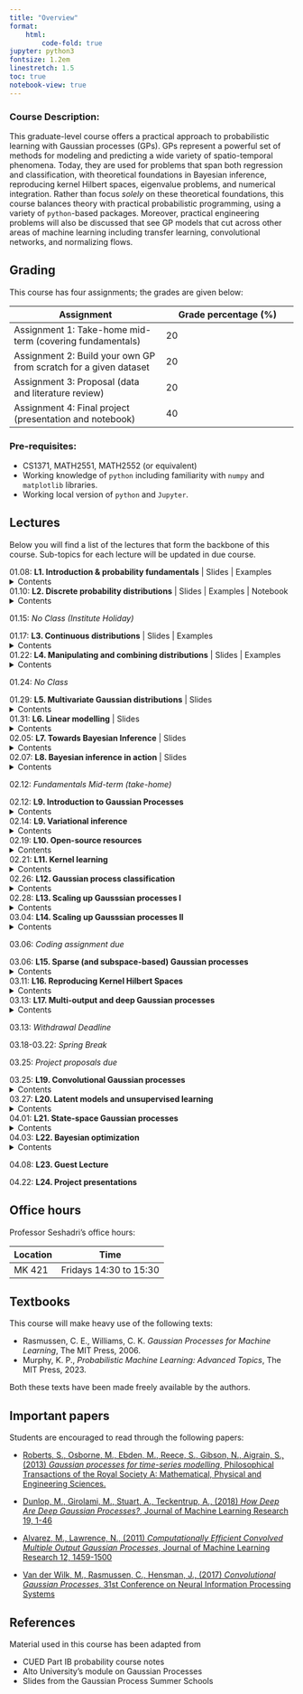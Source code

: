 ```yaml
---
title: "Overview"
format:
    html:
        code-fold: true
jupyter: python3
fontsize: 1.2em
linestretch: 1.5
toc: true
notebook-view: true
---
```


### Course Description:

This graduate-level course offers a practical approach to probabilistic learning with Gaussian processes (GPs). GPs represent a powerful set of methods for modeling and predicting a wide variety of spatio-temporal phenomena. Today, they are used for problems that span both regression and classification, with theoretical foundations in Bayesian inference, reproducing kernel Hilbert spaces, eigenvalue problems, and numerical integration. Rather than focus *solely* on these theoretical foundations, this course balances theory with practical probabilistic programming, using a variety of ``python``-based packages. Moreover, practical engineering problems will also be discussed that see GP models that cut across other areas of machine learning including transfer learning, convolutional networks, and normalizing flows. 


## Grading

This course has four assignments; the grades are given below:


| Assignment  | Grade percentage (%)    |
| --------  | ------- |
| Assignment 1: Take-home mid-term (covering fundamentals)    | 20 |
| Assignment 2: Build your own GP from scratch for a given dataset | 20 |
| Assignment 3: Proposal (data and literature review)   | 20    |
| Assignment 4: Final project (presentation and notebook)  | 40    |


### Pre-requisites:

- CS1371, MATH2551, MATH2552 (or equivalent)
- Working knowledge of ``python`` including familiarity with ``numpy`` and ``matplotlib`` libraries. 
- Working local version of ``python`` and ``Jupyter``. 

## Lectures

Below you will find a list of the lectures that form the backbone of this course. Sub-topics for each lecture will be updated in due course. 

01.08: **L1. Introduction & probability fundamentals** | <a href="https://gtvault-my.sharepoint.com/:b:/g/personal/pseshadri34_gatech_edu/Edq6QWhxcXJDu1KONfch_30B3ELimiqkhzWTuYNZbLOuLg?e=Nfc5ZN" target="_blank" style="text-decoration: none">Slides</a> | <a href="sample_problems/lecture_1.html" style="text-decoration: none">Examples</a>  
<details>
  <summary>Contents</summary>

  1. Course overview.
  2. Probability fundamentals (and Bayes' theorem).
  3. Random variables.
</details>

01.10: **L2. Discrete probability distributions** | <a href="https://gtvault-my.sharepoint.com/:b:/g/personal/pseshadri34_gatech_edu/Ef-ZWBHcAFJMhceuoj68lS8B34zuF6xV11Vg1HnoEXQIQA?e=r5ojOP" target="_blank" style="text-decoration: none">Slides</a> | <a href="sample_problems/lecture_2.html" style="text-decoration: none">Examples</a>  | <a href="useful_codes/discrete.html" style="text-decoration: none">Notebook</a> 
<details>
  <summary>Contents</summary>

  1. Expectation and variance.
  2. Independence.
  3. Bernoulli and Binomial distributions. 

</details>

01.15: *No Class (Institute Holiday)*

01.17: **L3. Continuous distributions** | <a href="https://gtvault-my.sharepoint.com/:b:/g/personal/pseshadri34_gatech_edu/ESS4uUotKydPv19X7I-S-nwBSAb8eHrX_OprBEx9PTuIEQ?e=8JOnXp" target="_blank" style="text-decoration: none">Slides</a> | <a href="sample_problems/lecture_3.html" style="text-decoration: none">Examples</a>  
<details>
  <summary>Contents</summary>

  1. Fundamentals of continuous random variables.
  2. Probability density function.
  3. Gaussian and Beta distributions. 
</details>

01.22: **L4. Manipulating and combining distributions** | <a href="https://gtvault-my.sharepoint.com/:b:/g/personal/pseshadri34_gatech_edu/Ea3zGq-pugFPpzH9havolU8BVqh33PKmgpnzfmBdX3ayZw?e=Xn0ONO" target="_blank" style="text-decoration: none">Slides</a> | <a href="sample_problems/lecture_4.html" style="text-decoration: none">Examples</a> 
<details>
  <summary>Contents</summary>

  1. Functions of random variables. 
  2. Sums of random variables.
</details>

01.24: *No Class*

01.29: **L5. Multivariate Gaussian distributions** | <a href="slides/lecture-5/index.html"  style="text-decoration: none">Slides</a>
<details>
  <summary>Contents</summary>

  1. Marginal distributions.
  2. Conditional distributions.
  3. Joint distribution and Schur complement. 
</details>

01.31: **L6. Linear modelling** | <a href="slides/lecture-6/index.html"  style="text-decoration: none">Slides</a>
<details>
  <summary>Contents</summary>

  1. Least squares.
  2. Regularization.
  3. Gaussian noise model.  
</details>


02.05: **L7. Towards Bayesian Inference** | <a href="slides/lecture-7/index.html"  style="text-decoration: none">Slides</a>
<details>
  <summary>Contents</summary>

  1. Posterior mean and covariance for a linear model.
  2. Fisher information matrix.
  3. Bayesian model introduction.
  4. Posterior definition. 
</details>


02.07: **L8. Bayesian inference in action**  | <a href="slides/lecture-8/index.html"  style="text-decoration: none">Slides</a>
<details>
  <summary>Contents</summary>

  1. Analytical calculation of the posterior
  2. Conjugacy in Bayesian inference
  3. A function-space perspective
</details>

02.12: *Fundamentals Mid-term (take-home)*

02.12: **L9. Introduction to Gaussian Processes** 
<details>
  <summary>Contents</summary>

  1. Gaussian process prior 
  2. Noise-free regression 
  3. Noisy regression 
  4. Covariance functions
</details>

02.14: **L9. Variational inference** 
<details>
  <summary>Contents</summary>

  1. Variational problem.
  2. Deriving the ELBO.
  3. Stochastic variational inference in practice. 
</details>

02.19: **L10. Open-source resources** 
<details>
  <summary>Contents</summary>

  1. pymc.
  2. gpytorch, gpflow.
  3. GPjax.
</details>

02.21: **L11. Kernel learning** 
<details>
  <summary>Contents</summary>
    
    1. Kernel trick re-visited.
    2. Constructing kernels piece-by-piece.
    3. Constructing kernels from learnt features.
    4. Spectral representations of kernels. 
</details>


02.26: **L12. Gaussian process classification** 
<details>
  <summary>Contents</summary>

  1. Bernoulli prior
  2. Softmax for multi-class classification
</details>

02.28: **L13. Scaling up Gausssian processes I** 
<details>
  <summary>Contents</summary>

  1. Review of matrix inverse via Cholesky.
  2. Subset of data approaches
  3. Nystrom approximation
  4. Inducing points
  5. Kronecker product kernels.
</details>

03.04: **L14. Scaling up Gausssian processes II** 
<details>
  <summary>Contents</summary>

  1. Variational inference
  2. ELBO derivation
  3. Minimizing the KL-divergence practically using Adam. 
</details>

03.06: *Coding assignment due*

03.06: **L15. Sparse (and subspace-based) Gaussian processes** 
<details>
  <summary>Contents</summary>

  1. Brief introduction to matrix manifolds.
  2. Subspace-based projections.
  3. Active subspaces.
  4. Sparsity promoting priors.
</details>


03.11: **L16. Reproducing Kernel Hilbert Spaces** 
<details>
  <summary>Contents</summary>

  1. Project overview
  2. Hilbert space
  2. Understanding a kernel. 
  3. Reproducing kernel Hilbert spaces. 
  4. Representer theoreom.
</details>

03.13: **L17. Multi-output and deep Gaussian processes** 
<details>
  <summary>Contents</summary>

  1. Coregional models.
  2. Transfer learning across covariance blocks.
  3. Derivative (or gradient) enhancement.
  4. Depth in Gaussian processes. 
  5. Posterior inference and stochastic variational inference
</details>

03.13: *Withdrawal Deadline*

03.18-03.22: *Spring Break*

03.25: *Project proposals due*

03.25: **L19. Convolutional Gaussian processes** 
<details>
  <summary>Contents</summary>

  1. Convolution as a linear operator.
  2. Deep convolutional Gaussian processes.
</details>


03.27: **L20. Latent models and unsupervised learning** 
<details>
  <summary>Contents</summary>

  1. Contrast standard regression with latent variable model.
  2. Gaussian process latent variable model.
  3. Coding demo. 
</details>


04.01: **L21. State-space Gaussian processes** 
<details>
  <summary>Contents</summary>

  1. Application: time series models.
  2. Gaussian state space model.
  3. Parallels with Kalman filtering and smoothing.
  4. Creating custom state-space kernels. 
</details>

04.03: **L22. Bayesian optimization** 
<details>
  <summary>Contents</summary>

  1. Gaussian process surrogate.
  2. Acquisition function.
  3. Thompson's sampling. 
  4. Gaussian process dynamic model. 
</details>

04.08: **L23. Guest Lecture** 

04.22: **L24. Project presentations** 

## Office hours

Professor Seshadri's office hours:

| Location  | Time    |
| --------  | ------- |
| MK 421    | Fridays 14:30 to 15:30 |

## Textbooks

This course will make heavy use of the following texts:

- Rasmussen, C. E., Williams, C. K. *Gaussian Processes for Machine Learning*, The MIT Press, 2006.
- Murphy, K. P., *Probabilistic Machine Learning: Advanced Topics*, The MIT Press, 2023.

Both these texts have been made freely available by the authors.

## Important papers

Students are encouraged to read through the following papers:

- [Roberts, S., Osborne, M., Ebden, M., Reece, S., Gibson, N., Aigrain, S., (2013) *Gaussian processes for time-series modelling*, Philosophical Transactions of the Royal Society A: Mathematical, Physical and Engineering Sciences.](https://doi.org/10.1098/rsta.2011.0550)

- [Dunlop, M., Girolami, M., Stuart, A., Teckentrup, A., (2018) *How Deep Are Deep Gaussian Processes?*, Journal of Machine Learning Research 19, 1-46](https://www.jmlr.org/papers/volume19/18-015/18-015.pdf)

- [Alvarez, M., Lawrence, N., (2011) *Computationally Efficient Convolved Multiple Output Gaussian Processes*, Journal of Machine Learning Research 12, 1459-1500](https://www.jmlr.org/papers/volume12/alvarez11a/alvarez11a.pdf)

- [Van der Wilk, M., Rasmussen, C., Hensman, J., (2017) *Convolutional Gaussian Processes*, 31st Conference on Neural Information Processing Systems](https://dl.acm.org/doi/pdf/10.5555/3294996.3295044)

## References

Material used in this course has been adapted from 

- CUED Part IB probability course notes
- Alto University's module on Gaussian Processes
- Slides from the Gaussian Process Summer Schools